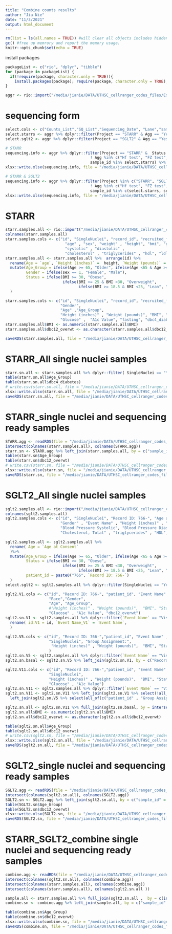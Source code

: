 ```yaml
---
title: "Combine counts results"
author: "Jia Nie"
date: "11/3/2021"
output: html_document
---
```


```r
rm(list = ls(all.names = TRUE)) #will clear all objects includes hidden objects.
gc() #free up memrory and report the memory usage.
knitr::opts_chunk$set(echo = TRUE)
```

install packages
```r
packageList <- c("rio", "dplyr", "tibble")
for (package in packageList) {
  if(!require(package, character.only = TRUE)){
    install.packages(package); require(package, character.only = TRUE); }
}
```


```r
aggr <- rio::import("/media/jianie/DATA/UTHSC_cellranger_codes_files/ExperimentSummaryFiles/Form 3_cellranger_counts_summary.xlsx") %>% rename(Status.counts = Status)
```

# sequencing form
```r
select.cols <- c("Counts_List","SQ_List","Sequencing_Date", "Lane","sample_id","sample_id_ori","Agg","Status.counts","Project","AnalysisDate","Done","Sequencing_Type" )
select.starrs <- aggr %>% dplyr::filter(Project == "STARR" & Agg == "Yes") %>% arrange(sample_id) %>% pull(sample_id)
select.sglt2 <- aggr %>% dplyr::filter(Project == "SGLT2" & Agg == "Yes") %>% arrange(sample_id) %>% pull(sample_id)

# STARR
sequencing.info <- aggr %>% dplyr::filter(Project == "STARR" &  Status.counts == "Original" & 
                                     ! Agg %in% c("Hf test", "FZ test", "Bar test") &
                                     sample_id %in% select.starrs) %>% arrange(sample_id) %>% select(all_of(select.cols))
xlsx::write.xlsx(sequencing.info, file = "/media/jianie/DATA/UTHSC_cellranger_codes_files/2022-08-18 Prepare for UTSA/Sequencing Files.xlsx", row.names=FALSE)

# STARR & SGLT2
sequencing.info <- aggr %>% dplyr::filter(Project %in% c("STARR", "SGLT2") &  Status.counts == "Original" & 
                                     ! Agg %in% c("Hf test", "FZ test", "Bar test") &
                                     sample_id %in% c(select.starrs, select.sglt2)) %>% arrange(sample_id) %>% select(all_of(select.cols))
xlsx::write.xlsx(sequencing.info, file = "/media/jianie/DATA/UTHSC_cellranger_codes_files/2022-08-18 Prepare for UTSA/Sequencing Files_combine.xlsx", row.names=FALSE)

```

# STARR 
```r
starr.samples.all <- rio::import("/media/jianie/DATA/UTHSC_cellranger_codes_files/RedCap_SubjectsInfo/STARR-BaselineCharacterist_DATA_Final.xlsx") 
colnames(starr.samples.all) 
starr.samples.cols <- c("id", "SingleNuclei", "record_id", "recruited_from", 
                          "age" , "sex", "weight" , "height", "bmi", "glucose" ,"fasting",  "hemoglobin_a1c", "dbc12_overwt",
                          "systolic" , "diastolic" , 
                          "cholesterol" , "triglycerides" , "hdl", "ldl" )
starr.samples.all <- starr.samples.all %>%  arrange(id) %>% 
  rename(Age = `age`, `Height (inches)` =  height, `Weight (pounds)` = weight, BMI = bmi, Glucose = glucose, `A1c Value`= hemoglobin_a1c)%>%  
  mutate(Age_Group = ifelse(Age >= 65, "Older", ifelse(Age <65 & Age >= 45, "Middle", "Young")),
         Gender = ifelse(sex == 1, "Female", "Male"),
         Status = ifelse(BMI >= 30, "Obese",
                         ifelse(BMI >= 25 & BMI <30, "Overweight",
                                ifelse(BMI >= 18.5 & BMI <25, "Lean", "NA")))
  )

starr.samples.cols <- c("id", "SingleNuclei", "record_id", "recruited_from", 
                        "Gender", 
                        "Age" ,"Age_Group",
                        "Height (inches)" , "Weight (pounds)", "BMI", "Status",
                        "Glucose" ,  "A1c Value", "fasting", "dbc4_diabetes")
starr.samples.all$BMI <- as.numeric(starr.samples.all$BMI)
starr.samples.all$dbc12_overwt <- as.character(starr.samples.all$dbc12_overwt)

saveRDS(starr.samples.all, file = "/media/jianie/DATA/UTHSC_cellranger_codes_files/RedCap_SubjectsInfo/STARR.all.subject.info.rds")
```

# STARR_All single nuclei samples
```r
starr.sn.all <- starr.samples.all %>% dplyr::filter( SingleNuclei == "Yes") %>% arrange(id) %>% select(all_of(starr.samples.cols)) 
table(starr.sn.all$Age_Group) 
table(starr.sn.all$dbc4_diabetes)
# write.csv(starr.sn.all, file = "/media/jianie/DATA/UTHSC_cellranger_codes_files/RedCap_SubjectsInfo/STARR.sn.all.subject.info.csv", row.names=FALSE)
xlsx::write.xlsx(starr.sn.all, file = "/media/jianie/DATA/UTHSC_cellranger_codes_files/RedCap_SubjectsInfo/STARR.sn.all.subject.info.xlsx", sheetName = "STARR", row.names=FALSE)
saveRDS(starr.sn.all, file = "/media/jianie/DATA/UTHSC_cellranger_codes_files/RedCap_SubjectsInfo/STARR.sn.all.subject.info.rds")
```

# STARR_single nuclei and sequencing ready samples
```r
STARR.agg <- readRDS(file = "/media/jianie/DATA/UTHSC_cellranger_codes_files/AggrFiles/STARR.sn.aggr.info.rds") %>% rename(Status.counts = Status)
intersect(colnames(starr.samples.all), colnames(STARR.agg))
starr.sn <- STARR.agg %>% left_join(starr.samples.all, by = c("sample_id" = "id")) %>% arrange(Agg.List) # %>% select(all_of(starr.samples.cols)) 
table(starr.sn$Age_Group) 
table(starr.sn$dbc12_overwt)
# write.csv(starr.sn, file = "/media/jianie/DATA/UTHSC_cellranger_codes_files/RedCap_SubjectsInfo/STARR.sn.subject.info.csv", row.names=FALSE)
xlsx::write.xlsx(starr.sn, file = "/media/jianie/DATA/UTHSC_cellranger_codes_files/RedCap_SubjectsInfo/STARR.sn.aggr.combine.info.xlsx", sheetName = "STARR", row.names=FALSE)
saveRDS(starr.sn, file = "/media/jianie/DATA/UTHSC_cellranger_codes_files/RedCap_SubjectsInfo/STARR.sn.aggr.combine.info.rds")
```


# SGLT2_All single nuclei samples
```r
sglt2.samples.all <- rio::import("/media/jianie/DATA/UTHSC_cellranger_codes_files/RedCap_SubjectsInfo/SGLT2iAndAging-Test1Csh_DATA_LABELS_Final.xlsx") %>% rename(dbc12_overwt = Diabetes)
colnames(sglt2.samples.all)
sglt2.samples.cols <- c("id", "SingleNuclei", "Record ID: 766-", "Age at Consent", "Age (years)", "Group Assignment:",
                        "Gender" , "Event Name" , "Height (inches)" , "Weight (pounds)",  "BMI", "Glucose" , "A1c Value", "dbc12_overwt",
                        "Blood Pressure Systolic", "Blood Pressure Diastolic", 
                        "Cholesterol, Total" , "triglycerides" , "HDL", "LDL" )

sglt2.samples.all <- sglt2.samples.all %>% 
  rename( Age = `Age at Consent` 
  )%>% 
  mutate(Age_Group = ifelse(Age >= 65, "Older", ifelse(Age <65 & Age >= 45, "Middle", "Young")),
         Status = ifelse(BMI >= 30, "Obese",
                         ifelse(BMI >= 25 & BMI <30, "Overweight",
                                ifelse(BMI >= 18.5 & BMI <25, "Lean", "NA"))),
         patient_id = paste0("766", `Record ID: 766-`)
  )
select.sglt2 <- sglt2.samples.all %>% dplyr::filter(SingleNuclei == "Yes") %>% arrange(id) %>% pull(patient_id) %>% unique()

sglt2.V1.cols <- c("id", "Record ID: 766-", "patient_id", "Event Name" , 
                   "Race","Gender",
                   "Age", "Age_Group",
                   #"Height (inches)" , "Weight (pounds)",  "BMI", "Status",
                   "Glucose" , "A1c Value", "dbc12_overwt")
sglt2.sn.V1 <- sglt2.samples.all %>% dplyr::filter(`Event Name` == "Visit 1") %>% arrange(id) %>% select(all_of(sglt2.V1.cols)) %>% 
  rename( id.V1 = id, `Event Name_V1` = `Event Name`,
  )

sglt2.V5.cols <- c("id", "Record ID: 766-","patient_id", "Event Name" , 
                   "SingleNuclei", "Group Assignment:", 
                    "Height (inches)" , "Weight (pounds)",  "BMI", "Status"
                   )
sglt2.sn.V5 <- sglt2.samples.all %>% dplyr::filter(`Event Name` == "Visit 5",  SingleNuclei == "Yes") %>% arrange(id) %>% select(all_of(sglt2.V5.cols)) 
sglt2.sn.basal <- sglt2.sn.V5 %>% left_join(sglt2.sn.V1, by = c("Record ID: 766-", "patient_id"))

sglt2.V11.cols <- c("id", "Record ID: 766-","patient_id", "Event Name" , 
                   "SingleNuclei", 
                   "Height (inches)" , "Weight (pounds)",  "BMI", "Status",
                   "Glucose" , "A1c Value")
sglt2.sn.V11 <- sglt2.samples.all %>% dplyr::filter(`Event Name` == "Visit 11",  SingleNuclei == "Yes") %>% arrange(id) %>% select(all_of(sglt2.V11.cols)) 
sglt2.sn.V11 <- sglt2.sn.V11 %>% left_join(sglt2.sn.V1 %>% select(!all_of(c("Glucose" , "A1c Value"))) , by = c("Record ID: 766-", "patient_id")) %>%
  left_join(sglt2.sn.V5 %>% select(all_of(c("patient_id" , "Group Assignment:"))), by = c("patient_id"))

sglt2.sn.all <- sglt2.sn.V11 %>% full_join(sglt2.sn.basal, by = intersect(colnames(sglt2.sn.V11),  colnames(sglt2.sn.basal)) ) %>% arrange(patient_id)
sglt2.sn.all$BMI <- as.numeric(sglt2.sn.all$BMI)
sglt2.sn.all$dbc12_overwt <- as.character(sglt2.sn.all$dbc12_overwt)

table(sglt2.sn.all$Age_Group) 
table(sglt2.sn.all$dbc12_overwt)
# write.csv(sglt2.sn, file = "/media/jianie/DATA/UTHSC_cellranger_codes_files/RedCap_SubjectsInfo/sglt2.sn.subject.info.csv", row.names=FALSE)
xlsx::write.xlsx(sglt2.sn.all, file = "/media/jianie/DATA/UTHSC_cellranger_codes_files/RedCap_SubjectsInfo/sglt2.sn.all.subject.info.xlsx", sheetName = "SGLT2", row.names=FALSE)
saveRDS(sglt2.sn.all, file = "/media/jianie/DATA/UTHSC_cellranger_codes_files/RedCap_SubjectsInfo/sglt2.sn.all.subject.info.rds")
```

# SGLT2_single nuclei and sequencing ready samples
```r
SGLT2.agg <- readRDS(file = "/media/jianie/DATA/UTHSC_cellranger_codes_files/AggrFiles/SGLT2.sn.aggr.info.rds") %>% rename(Status.counts = Status)
intersect(colnames(sglt2.sn.all), colnames(SGLT2.agg))
SGLT2.sn <- SGLT2.agg %>% left_join(sglt2.sn.all, by = c("sample_id" = "id")) %>% arrange(Agg.List) # %>% select(all_of(starr.samples.cols)) 
table(SGLT2.sn$Age_Group) 
table(SGLT2.sn$dbc12_overwt)
xlsx::write.xlsx(SGLT2.sn, file = "/media/jianie/DATA/UTHSC_cellranger_codes_files/RedCap_SubjectsInfo/SGLT2.sn.aggr.combine.info.xlsx", sheetName = "STARR", row.names=FALSE)
saveRDS(SGLT2.sn, file = "/media/jianie/DATA/UTHSC_cellranger_codes_files/RedCap_SubjectsInfo/SGLT2.sn.aggr.combine.info.rds")
```

# STARR_SGLT2_combine single nuclei and sequencing ready samples
```r
combine.agg <- readRDS(file = "/media/jianie/DATA/UTHSC_cellranger_codes_files/AggrFiles/STARR.SGLT2.agg.rds") %>% rename(Status.counts = Status) %>% mutate(Agg.List = 1:n())
intersect(colnames(sglt2.sn.all), colnames(combine.agg))
intersect(colnames(starr.samples.all), colnames(combine.agg))
intersect(colnames(starr.samples.all), colnames(sglt2.sn.all ))

sample.all <- starr.samples.all %>% full_join(sglt2.sn.all ,  by = c(intersect(colnames(starr.samples.all), colnames(sglt2.sn.all ))))
combine.sn <- combine.agg %>% left_join(sample.all, by = c("sample_id" = "id")) %>% arrange(Agg.List) 

table(combine.sn$Age_Group) 
table(combine.sn$dbc12_overwt)
xlsx::write.xlsx(combine.sn, file = "/media/jianie/DATA/UTHSC_cellranger_codes_files/RedCap_SubjectsInfo/STARR_SGLT2.sn.aggr.combine.info.xlsx", sheetName = "STARR_SGLT2", row.names=FALSE)
saveRDS(combine.sn, file = "/media/jianie/DATA/UTHSC_cellranger_codes_files/RedCap_SubjectsInfo/STARR_SGLT2.sn.aggr.combine.info.rds")
```

